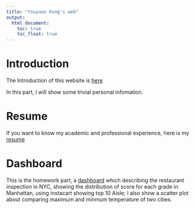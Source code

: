 ```yaml
---
title: "Youyuan Kong's web"
output: 
  html_document:
    toc: true
    toc_float: true
---
```


# Introduction
  The Introduction of this website is [here](p8105_hw4_yk2960.html)
  
  In this part, I will show some trivial personal infomation.
  
# Resume
  If you want to know my academic and professional experience, here is my [resume](yk_cv.pdf)

  

# Dashboard
  This is the homework part, a [dashboard](dashboard.html) which describing the restaurant inspection in NYC, showing the distribution of score for each grade in Manhattan, using instacart showing top 10 Aisle; I also show a scatter plot about comparing maximum and minmum temperature
of two cities.
